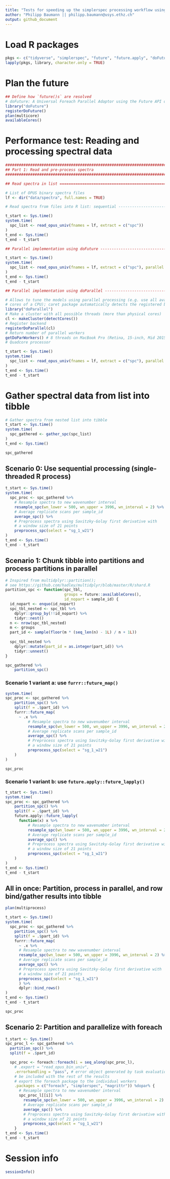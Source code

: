 ```yaml
---
title: "Tests for speeding up the simplerspec processing workflow using futures"
author: "Philipp Baumann || philipp.baumann@usys.ethz.ch"
output: github_document
---
```


# Load R packages

```r
pkgs <- c("tidyverse", "simplerspec", "future", "future.apply", "doFuture")
lapply(pkgs, library, character.only = TRUE)
```

# Plan the future

```r
## Define how `future()s` are resolved
# doFuture: A Universal Foreach Parallel Adaptor using the Future API of the 'future' Package
library("doFuture")
registerDoFuture()
plan(multicore)
availableCores()
```

# Performance test: Reading and processing spectral data

```r
################################################################################
## Part 1: Read and pre-process spectra
################################################################################

## Read spectra in list ========================================================

# List of OPUS binary spectra files
lf <- dir("data/spectra", full.names = TRUE)

# Read spectra from files into R list: sequential ------------------------------

t_start <- Sys.time()
system.time(
  spc_list <- read_opus_univ(fnames = lf, extract = c("spc"))
)
t_end <- Sys.time()
t_end - t_start

## Parallel implementation using doFuture --------------------------------------

t_start <- Sys.time()
system.time(
  spc_list <- read_opus_univ(fnames = lf, extract = c("spc"), parallel = TRUE)
)
t_end <- Sys.time()
t_end - t_start

## Parallel implementation using doParallel ------------------------------------

# Allows to tune the models using parallel processing (e.g. use all available
# cores of a CPU); caret package automatically detects the registered backend
library("doParallel")
# Make a cluster with all possible threads (more than physical cores)
cl <- makeCluster(detectCores())
# Register backend
registerDoParallel(cl)
# Return number of parallel workers
getDoParWorkers() # 8 threads on MacBook Pro (Retina, 15-inch, Mid 2015);
# Quadcore processor

t_start <- Sys.time()
system.time(
  spc_list <- read_opus_univ(fnames = lf, extract = c("spc"), parallel = TRUE)
)
t_end <- Sys.time()
t_end - t_start
```

# Gather spectral data from list into tibble

```r
# Gather spectra from nested list into tibble
t_start <- Sys.time()
system.time(
  spc_gathered <- gather_spc(spc_list)
)
t_end <- Sys.time()

spc_gathered
```


## Scenario 0: Use sequential processing (single-threaded R process)


```r
t_start <- Sys.time()
system.time(
  spc_proc <- spc_gathered %>%
    # Resample spectra to new wavenumber interval
    resample_spc(wn_lower = 500, wn_upper = 3996, wn_interval = 2) %>%
    # Average replicate scans per sample_id
    average_spc() %>%
    # Preprocess spectra using Savitzky-Golay first derivative with
    # a window size of 21 points
    preprocess_spc(select = "sg_1_w21")
)
t_end <- Sys.time()
t_end - t_start
```

## Scenario 1: Chunk tibble into partitions and process partitions in parallel

```r
# Inspired from multidplyr::partition();
# see https://github.com/hadley/multidplyr/blob/master/R/shard.R
partition_spc <- function(spc_tbl, 
                          groups = future::availableCores(),
                          id_nopart = sample_id) {
  id_nopart <- enquo(id_nopart)
  spc_tbl_nested <- spc_tbl %>%
    dplyr::group_by(!!id_nopart) %>%
    tidyr::nest()
  n <- nrow(spc_tbl_nested)
  m <- groups
  part_id <- sample(floor(m * (seq_len(n) - 1L) / n + 1L))
  
  spc_tbl_nested %>%
    dplyr::mutate(part_id = as.integer(part_id)) %>%
    tidyr::unnest()
}

spc_gathered %>%
    partition_spc()
```

### Scenario 1 variant a: use `furrr::future_map()`

```r
system.time(
spc_proc <- spc_gathered %>%
    partition_spc() %>%
    split(f = .$part_id) %>%
    furrr::future_map(
      ~ .x %>%
          # Resample spectra to new wavenumber interval
          resample_spc(wn_lower = 500, wn_upper = 3996, wn_interval = 2) %>%
          # Average replicate scans per sample_id
          average_spc() %>%
          # Preprocess spectra using Savitzky-Golay first derivative with
          # a window size of 21 points
          preprocess_spc(select = "sg_1_w21")
    )
)

spc_proc
```

### Scenario 1 variant b: use `future.apply::future_lapply()`

```r
t_start <- Sys.time()
system.time(
spc_proc <- spc_gathered %>%
    partition_spc() %>%
    split(f = .$part_id) %>%
    future.apply::future_lapply(
      function(x) x %>%
          # Resample spectra to new wavenumber interval
          resample_spc(wn_lower = 500, wn_upper = 3996, wn_interval = 2) %>%
          # Average replicate scans per sample_id
          average_spc() %>%
          # Preprocess spectra using Savitzky-Golay first derivative with
          # a window size of 21 points
          preprocess_spc(select = "sg_1_w21")
    )
)
t_end <- Sys.time()
t_end - t_start
```


## All in once: Partition, process in parallel, and row bind/gather results into tibble 

```r
plan(multiprocess)

t_start <- Sys.time()
system.time(
  spc_proc <- spc_gathered %>%
    partition_spc() %>%
    split(f = .$part_id) %>%
    furrr::future_map(
      ~ .x %>%
      # Resample spectra to new wavenumber interval
      resample_spc(wn_lower = 500, wn_upper = 3996, wn_interval = 2) %>%
      # Average replicate scans per sample_id
      average_spc() %>%
      # Preprocess spectra using Savitzky-Golay first derivative with
      # a window size of 21 points
      preprocess_spc(select = "sg_1_w21")
      ) %>%
      dplyr::bind_rows()
)
t_end <- Sys.time()
t_end - t_start

spc_proc
```

## Scenario 2: Partition and parallelize with foreach

```r
t_start <- Sys.time()
spc_proc_l <- spc_gathered %>%
  partition_spc() %>%
  split(f = .$part_id)

  spc_proc <- foreach::foreach(i = seq_along(spc_proc_l),
    # .export = "read_opus_bin_univ",
    .errorhandling = "pass", # error object generated by task evaluation will
    # be included with the rest of the results
    # export the foreach package to the individual workers
    .packages = c("foreach", "simplerspec", "magrittr")) %dopar% {
      # Resample spectra to new wavenumber interval
      spc_proc_l[[i]] %>%
        resample_spc(wn_lower = 500, wn_upper = 3996, wn_interval = 2) %>%
        # Average replicate scans per sample_id
        average_spc() %>%
        # Preprocess spectra using Savitzky-Golay first derivative with
        # a window size of 21 points
        preprocess_spc(select = "sg_1_w21")
    }
t_end <- Sys.time()
t_end - t_start
```

# Session info

```r
sessionInfo()
```

